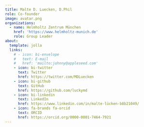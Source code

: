 ```yaml
---
title: Malte D. Luecken, D.Phil
role: Co-founder
image: avatar.png
organizations:
  - name: Helmholtz Zentrum München
    href: 'https://www.helmholtz-munich.de'
    role: Group Leader
about:
  template: jolla
  links:
    # - icon: bi-envelope
    #   text: E-mail
    #   href: 'mailto:johnny@appleseed.com'
    - icon: bi-twitter
      text: Twitter
      href: https://twitter.com/MDLuecken
    - icon: bi-github
      text: GitHub
      href: https://github.com/luckymd
    - icon: bi-linkedin
      text: LinkedIn
      href: https://www.linkedin.com/in/malte-lücken-b8b21049/
    - icon: fa-brands fa-orcid
      text: ORCID
      href: https://orcid.org/0000-0001-7464-7921
---
```


